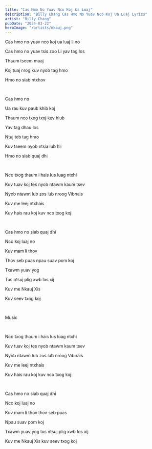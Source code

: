 ```yaml
---
title: "Cas Hmo No Yuav Nco Koj Ua Luaj"
description: "Billy Chang Cas Hmo No Yuav Nco Koj Ua Luaj Lyrics"
artist: "Billy Chang"
pubDate: "2024-03-22"
heroImage: "/artists/nkauj.png"
---
```


Cas hmo no yuav nco koj ua luaj li no

Cas hmo no yuav tsis zoo Li yav tag los

Thaum tseem muaj

Koj tuaj nrog kuv nyob tag hmo

Hmo no siab ntxhov

<br />

Cas hmo no

Ua rau kuv paub khib koj

Thaum nco txog txoj kev hlub

Yav tag dhau los

Ntuj teb tag hmo

Kuv tseem nyob ntsia lub hli

Hmo no siab quaj dhi

<br />

Nco txog thaum i hais lus luag ntxhi

Kuv tuav koj tes nyob ntawm kaum tsev

Nyob ntawm lub zos lub nroog Vibnais

Kuv me leej ntxhais

Kuv hais rau koj kuv nco txog koj

<br />

Cas hmo no siab quaj dhi

Nco koj luaj no

Kuv mam li thov

Thov seb puas npau suav pom koj

Txawm yuav yog

Tus ntsuj plig xwb los xij

Kuv me Nkauj Xis

Kuv seev txog koj

<br />

Music

<br />

Nco txog thaum i hais lus luag ntxhi

Kuv tuav koj tes nyob ntawm kaum tsev

Nyob ntawm lub zos lub nroog Vibnais

Kuv me leej ntxhais

Kuv hais rau koj kuv nco txog koj

<br />

Cas hmo no siab quaj dhi

Nco koj luaj no

Kuv mam li thov thov seb puas

Npau suav pom koj

Txawm yuav yog tus ntsuj plig xwb los xij

Kuv me Nkauj Xis kuv seev txog koj
